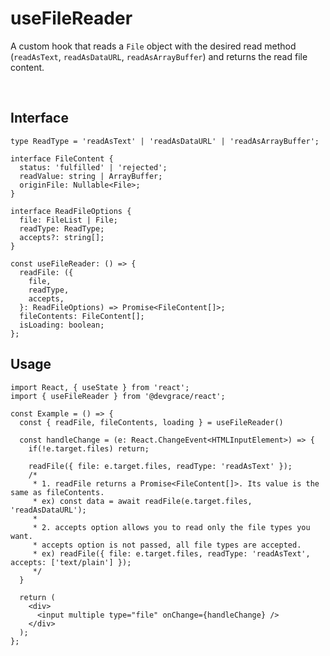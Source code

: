# useFileReader

A custom hook that reads a `File` object with the desired read method (`readAsText`, `readAsDataURL`, `readAsArrayBuffer`) and returns the read file content.

<br />

## Interface
```tsx
type ReadType = 'readAsText' | 'readAsDataURL' | 'readAsArrayBuffer';

interface FileContent {
  status: 'fulfilled' | 'rejected';
  readValue: string | ArrayBuffer;
  originFile: Nullable<File>;
}

interface ReadFileOptions {
  file: FileList | File;
  readType: ReadType;
  accepts?: string[];
}

const useFileReader: () => {
  readFile: ({
    file,
    readType,
    accepts,
  }: ReadFileOptions) => Promise<FileContent[]>;
  fileContents: FileContent[];
  isLoading: boolean;
};
```

## Usage

```tsx
import React, { useState } from 'react';
import { useFileReader } from '@devgrace/react';

const Example = () => {
  const { readFile, fileContents, loading } = useFileReader()

  const handleChange = (e: React.ChangeEvent<HTMLInputElement>) => {
    if(!e.target.files) return;

    readFile({ file: e.target.files, readType: 'readAsText' }); 
    /*
     * 1. readFile returns a Promise<FileContent[]>. Its value is the same as fileContents.
     * ex) const data = await readFile(e.target.files, 'readAsDataURL'); 
     * 
     * 2. accepts option allows you to read only the file types you want.
     * accepts option is not passed, all file types are accepted.
     * ex) readFile({ file: e.target.files, readType: 'readAsText', accepts: ['text/plain'] }); 
     */
  }

  return (
    <div>
      <input multiple type="file" onChange={handleChange} />
    </div>
  );
};
```